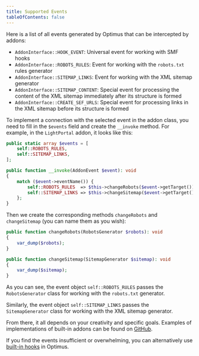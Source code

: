 ```yaml
---
title: Supported Events
tableOfContents: false
---
```


Here is a list of all events generated by Optimus that can be intercepted by addons:

- `AddonInterface::HOOK_EVENT`: Universal event for working with SMF hooks
- `AddonInterface::ROBOTS_RULES`: Event for working with the `robots.txt` rules generator
- `AddonInterface::SITEMAP_LINKS`: Event for working with the XML sitemap generator
- `AddonInterface::SITEMAP_CONTENT`: Special event for processing the content of the XML sitemap immediately after its structure is formed
- `AddonInterface::CREATE_SEF_URLS`: Special event for processing links in the XML sitemap before its structure is formed

To implement a connection with the selected event in the addon class, you need to fill in the `$events` field and create the `__invoke` method. For example, in the `LightPortal` addon, it looks like this:

```php
public static array $events = [
	self::ROBOTS_RULES,
	self::SITEMAP_LINKS,
];

public function __invoke(AddonEvent $event): void
{
	match ($event->eventName()) {
		self::ROBOTS_RULES  => $this->changeRobots($event->getTarget()),
		self::SITEMAP_LINKS => $this->changeSitemap($event->getTarget()),
	};
}
```

Then we create the corresponding methods `changeRobots` and `changeSitemap` (you can name them as you wish):

```php
public function changeRobots(RobotsGenerator $robots): void
{
	var_dump($robots);
}

public function changeSitemap(SitemapGenerator $sitemap): void
{
	var_dump($sitemap);
}
```

As you can see, the event object `self::ROBOTS_RULES` passes the `RobotsGenerator` class for working with the `robots.txt` generator.

Similarly, the event object `self::SITEMAP_LINKS` passes the `SitemapGenerator` class for working with the XML sitemap generator.

From there, it all depends on your creativity and specific goals. Examples of implementations of built-in addons can be found on [GitHub](https://github.com/dragomano/Optimus/blob/main/src/Sources/Optimus/Addons).

If you find the events insufficient or overwhelming, you can alternatively use [built-in hooks](../hooks) in Optimus.
